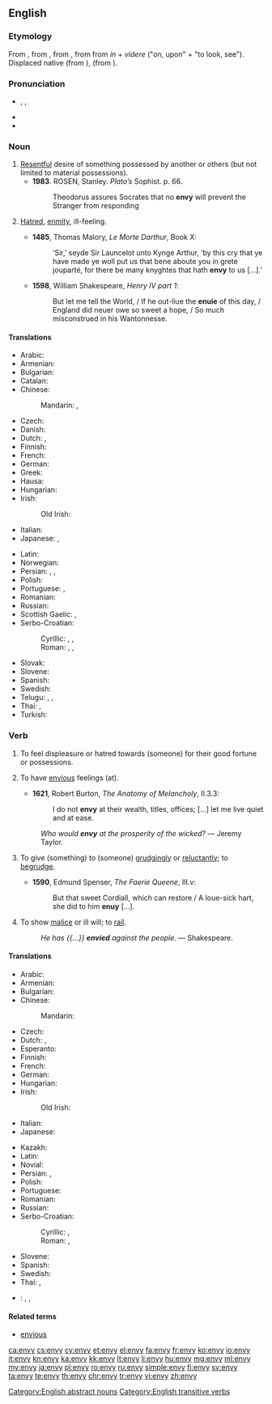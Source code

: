 ==English==

===Etymology===
From {{etyl|enm|en}} {{term|envie||lang=enm}}, from {{etyl|fro|en}} {{term|envie||lang=fro}}, from {{etyl|la|en}} {{term|invidia||envy|lang=la}}, from {{term|invidere||to look at with malice|lang=la}} from ''in'' + ''videre'' ("on, upon" + "to look, see"). Displaced native {{etyl|enm|-}} {{term|ande|ande, onde|envy|lang=enm}} (from {{etyl|ang|-}} {{term|anda|anda, onda|breath, emotion, envy, hatred, grudge, dislike|lang=ang}}), {{etyl|enm|-}} {{term|nith|nithe, nith|envy, malice|lang=enm}} (from {{etyl|ang|-}} {{term/t|ang|nīþ||envy, hatred, malice, spite, jealousy}}).

===Pronunciation===
* {{a|UK}} {{enPR|ĕn'vē}}, {{IPA|/ˈɛnviː/}}, {{X-SAMPA|/"Envi:/}}
* {{audio|En-uk-envy.ogg|Audio (UK)}}
* {{audio|En-us-envy.ogg|Audio (US)}}

===Noun===
{{en-noun|~|envies}}

# [[resentful|Resentful]] desire of something possessed by another or others (but not limited to material possessions). {{defdate|from 13th c.}}
#* '''1983'''.  ROSEN, Stanley.  ''Plato’s'' Sophist.  p. 66.
#*: Theodorus assures Socrates that no '''envy''' will prevent the Stranger from responding
# {{context|obsolete|lang=en}} [[hatred|Hatred]], [[enmity]], ill-feeling. {{defdate|14th-18th c.}}
#* '''1485''', Thomas Malory, ''Le Morte Darthur'', Book X:
#*: ‘Sir,’ seyde Sir Launcelot unto Kynge Arthur, ‘by this cry that ye have made ye woll put us that bene aboute you in grete jouparté, for there be many knyghtes that hath '''envy''' to us [...].’
#* '''1598''', William Shakespeare, ''Henry IV part 1'':
#*: But let me tell the World, / If he out-liue the '''enuie''' of this day, / England did neuer owe so sweet a hope, / So much misconstrued in his Wantonnesse.

====Translations====
{{trans-top|resentful desire of something possessed by another}}
* Arabic: {{t-|ar|حسد|m|tr=ħasad|sc=Arab}}
* Armenian: {{t-|hy|նախանձ|tr=naxanj|sc=Armn}}
* Bulgarian: {{t+|bg|завист|f|tr=zavist|sc=Cyrl}}
* Catalan: {{t+|ca|enveja|f}}
* Chinese:
*: Mandarin: {{t|cmn|妒嫉|tr=dùjí|sc=Hani}}, {{t-|cmn|羡慕|tr=xiànmù|sc=Hani}}
* Czech: {{t+|cs|závist|f}}
* Danish: {{t-|da|misundelse}}
* Dutch: {{t+|nl|afgunst|f}}, {{t+|nl|nijd|m|alt=nĳd}}
* Finnish: {{t-|fi|kateus|m}}
* French: {{t+|fr|envie|f}}
* German: {{t+|de|Neid|m}}
* Greek: {{t+|el|φθόνος|m|tr=fthónos|sc=Grek}}
* Hausa: {{t-|ha|hassada|f|alt=hassadā̀}}
* Hungarian: {{t+|hu|irigység}}
* Irish: {{t-|ga|formad|m}}
*: Old Irish: {{tø|sga|format|n}}
* Italian: {{t+|it|invidia|f}}
* Japanese: {{t+|ja|嫉妬|tr=しっと, shitto}}, {{t+|ja|ねたみ|tr=netami}}
{{trans-mid}}
* Latin: {{t-|la|invidia|f}}
* Norwegian: {{t+|no|misunnelse}}
* Persian: {{t+|fa|حسادت|tr=hesâdat|sc=fa-Arab}}, {{t+|fa|رشک|tr=rašk|sc=fa-Arab}}, {{t+|fa|حسد|tr=hasad|sc=fa-Arab}}
* Polish: {{t+|pl|zazdrość|f}}
* Portuguese: {{t+|pt|inveja|f}}, {{t-|pt|ciumes|m}}
* Romanian: {{t+|ro|invidie|f}}
* Russian: {{t+|ru|зависть|f|tr=závist’|sc=Cyrl}}
* Scottish Gaelic: {{t-|gd|farmad|m}}, {{t-|gd|eud|m}}
* Serbo-Croatian:
*: Cyrillic: {{t-|sh|завист|f|sc=Cyrl}}, {{t-|sh|љубомора|f|sc=Cyrl}}, {{t-|sh|јал|m|sc=Cyrl}}
*: Roman: {{t-|sh|závist|f}}, {{t-|sh|ljubòmora|f}}, {{t-|sh|jal|m}}
* Slovak: {{t-|sk|závist'|f}}
* Slovene: {{t-|sl|zavist|f}}
* Spanish: {{t+|es|envidia|f}}
* Swedish: {{t+|sv|avund}}
* Telugu: {{t+|te|ఈర్ష్య|tr=īrṣya|sc=Telu}}, {{t+|te|ఈసు|tr=īsu|sc=Telu}}, {{t+|te|అసూయ|tr=asūya|sc=Telu}}
* Thai: {{t-|th|ความริษยา|tr=ความริษยา|sc=Thai}}, {{t-|th|ความอิจฉา|tr=kwaam ìtchăa|sc=Thai}}
* Turkish: {{t+|tr|kıskançlık}}
{{trans-bottom}}

===Verb===
{{en-verb|env|i|ed}}

# {{context|transitive|lang=en}} To feel displeasure or hatred towards (someone) for their good fortune or possessions. {{defdate|from 14th c.}}
# {{context|obsolete|intransitive|lang=en}} To have [[envious]] feelings (at). {{defdate|15th-18th c.}}
#* '''1621''', Robert Burton, ''The Anatomy of Melancholy'', II.3.3:
#*: I do not '''envy''' at their wealth, titles, offices; [...] let me live quiet and at ease.
#: ''Who would '''envy''' at the prosperity of the wicked?'' &mdash; Jeremy Taylor.
# {{context|obsolete|transitive|lang=en}} To give (something) to (someone) [[grudgingly]] or [[reluctantly]]; to [[begrudge]]. {{defdate|16th-18th c.}}
#* '''1590''', Edmund Spenser, ''The Faerie Queene'', III.v:
#*: But that sweet Cordiall, which can restore / A loue-sick hart, she did to him '''enuy''' [...].
# {{context|obsolete|lang=en}} To show [[malice]] or ill will; to [[rail]].
#: ''He has {{...}} '''envied''' against the people.'' &mdash; Shakespeare.

====Translations====
{{trans-top|to feel displeasure towards (someone) because of their good fortune, possessions}}
* Arabic: {{t-|ar|غبط|tr=ghábaTa|sc=Arab}}
* Armenian: {{t-|hy|նախանձել|tr=naxanjel|sc=Armn}}
* Bulgarian: {{t+|bg|завиждам|tr=zaviždam|sc=Cyrl}}
* Chinese:
*: Mandarin: {{t-|cmn|羡慕|tr=xiànmù|sc=Hani}}
* Czech: {{t-|cs|závidět}}
* Dutch: {{t+|nl|benijden|alt=benĳden}}, {{t-|nl|afgunstig zijn|alt=afgunstig zĳn}}
* Esperanto: {{t+|eo|envii}}
* Finnish: {{t+|fi|kadehtia}}
* French: {{t+|fr|envier}}
* German: {{t+|de|beneiden}}
* Hungarian: {{t+|hu|irigyel}}
* Irish:
*: Old Irish: {{tø|sga|formuinethar|alt=for·muinethar}}
* Italian: {{t+|it|invidiare}}
* Japanese: {{t-|ja|羨む|tr=うらやむ, urayamu}}
{{trans-mid}}
* Kazakh: {{t|kk|қызғану|tr=qızğanû|sc=Cyrl}}
* Latin: {{t-|la|invideō}}
* Novial: {{tø|nov|envia}}
* Persian: {{t-|fa|حسادت ورزیدن|sc=Arab}}, {{t-|fa|رشک ورزیدن|tr=rašk varzidan|sc=fa-Arab}}
* Polish: {{t-|pl|zazdrościć}}
* Portuguese: {{t-|pt|invejar}}
* Romanian: {{t+|ro|invidia}}
* Russian: {{t+|ru|завидовать|tr=zavídovat’|sc=Cyrl}}
* Serbo-Croatian:
*: Cyrillic: {{t-|sh|завидети|sc=Cyrl}}, {{t-|sh|завидјети|sc=Cyrl}}
*: Roman: {{t-|sh|zavideti}}, {{t-|sh|zavidjeti}}
* Slovene: {{t-|sl|zavidati}}
* Spanish: {{t-|es|envidiar}}
* Swedish: {{t+|sv|avundas}}
* Thai: {{t-|th|ริษยา|tr=rítyaa|sc=Thai}}, {{t-|th|อิจฉา|tr=ìtchăa|sc=Thai}}
{{trans-bottom}}

{{checktrans-top}}
* {{ttbc|sh}}: {{t-|sh|ljubomorna|f}}, {{t-|sh|ljubomoran|m}}, {{t-|sh|ljubomorno|n}}
{{trans-bottom}}

====Related terms====
* [[envious]]

[[Category:English abstract nouns]]
[[Category:English transitive verbs]]

[[ca:envy]]
[[cs:envy]]
[[cy:envy]]
[[et:envy]]
[[el:envy]]
[[fa:envy]]
[[fr:envy]]
[[ko:envy]]
[[io:envy]]
[[it:envy]]
[[kn:envy]]
[[ka:envy]]
[[kk:envy]]
[[lt:envy]]
[[li:envy]]
[[hu:envy]]
[[mg:envy]]
[[ml:envy]]
[[my:envy]]
[[ja:envy]]
[[pl:envy]]
[[ro:envy]]
[[ru:envy]]
[[simple:envy]]
[[fi:envy]]
[[sv:envy]]
[[ta:envy]]
[[te:envy]]
[[th:envy]]
[[chr:envy]]
[[tr:envy]]
[[vi:envy]]
[[zh:envy]]